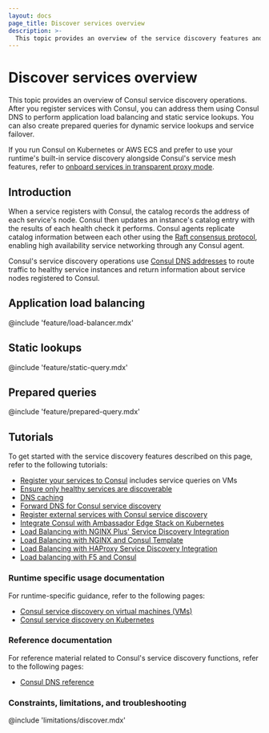 ```yaml
---
layout: docs
page_title: Discover services overview
description: >-
  This topic provides an overview of the service discovery features and operations enabled by Consul DNS, including application load balancing, static lookups, and prepared queries.
---
```


# Discover services overview

This topic provides an overview of Consul service discovery operations. After you register services with Consul, you can address them using Consul DNS to perform application load balancing and static service lookups. You can also create prepared queries for dynamic service lookups and service failover.

If you run Consul on Kubernetes or AWS ECS and prefer to use your runtime's built-in service discovery alongside Consul's service mesh features, refer to [onboard services in transparent proxy mode](/consul/docs/connect/proxy/transparent-proxy).

## Introduction

When a service registers with Consul, the catalog records the address of each service's node. Consul then updates an instance's catalog entry with the results of each health check it performs. Consul agents replicate catalog information between each other using the [Raft consensus protocol](/consul/docs/architecture/consensus), enabling high availability service networking through any Consul agent.

Consul's service discovery operations use [Consul DNS addresses](consul/docs/discover/dns) to route traffic to healthy service instances and return information about service nodes registered to Consul.

## Application load balancing

@include 'feature/load-balancer.mdx'

## Static lookups

@include 'feature/static-query.mdx'

## Prepared queries

@include 'feature/prepared-query.mdx'

## Tutorials

To get started with the service discovery features described on this page, refer to the following tutorials:

- [Register your services to Consul](/consul/tutorials/get-started-vms/virtual-machine-gs-service-discovery) includes service queries on VMs
- [Ensure only healthy services are discoverable](/consul/tutorials/developer-discovery/service-registration-health-checks)
- [DNS caching](/consul/tutorials/networking/dns-caching)
- [Forward DNS for Consul service discovery](/consul/tutorials/networking/dns-forwarding)
- [Register external services with Consul service discovery](/consul/tutorials/developer-discovery/service-registration-external-services)
- [Integrate Consul with Ambassador Edge Stack on Kubernetes](/consul/tutorials/developer-mesh/service-mesh-gateway-ambassador)
- [Load Balancing with NGINX Plus' Service Discovery Integration](/consul/tutorials/load-balancing/load-balancing-nginx-plus)
- [Load Balancing with NGINX and Consul Template](/consul/tutorials/load-balancing/load-balancing-nginx)
- [Load Balancing with HAProxy Service Discovery Integration](/consul/tutorials/load-balancing/load-balancing-haproxy)
- [Load balancing with F5 and Consul](/consul/tutorials/load-balancing/load-balancing-f5)

### Runtime specific usage documentation

For runtime-specific guidance, refer to the following pages:

- [Consul service discovery on virtual machines (VMs)](/consul/docs/discover/vm)
- [Consul service discovery on Kubernetes](/consul/docs/discover/k8s)

### Reference documentation

For reference material related to Consul's service discovery functions, refer to the following pages:

- [Consul DNS reference](/consul/docs/reference/dns)

### Constraints, limitations, and troubleshooting

@include 'limitations/discover.mdx'